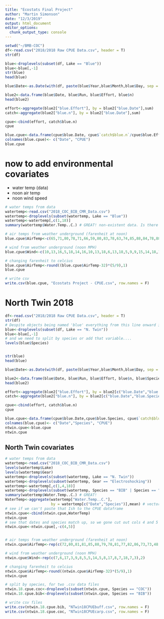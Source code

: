 ```yaml
---
title: "Ecostats Final Project"
author: "Martin Simonson"
date: "12/3/2019"
output: html_document
editor_options: 
  chunk_output_type: console
---
```


```r
setwd("~/BMB-COC")
df<-read.csv("2018/2018 Raw CPUE Data.csv", header = T)
str(df)

blue<-droplevels(subset(df, Lake == "Blue"))
blue<-blue[,-1]
str(blue)
head(blue)

blue$Date<-as.Date(with(df, paste(blue$Year,blue$Month,blue$Day, sep = "-")), "%Y-%m-%d")

blue2<-data.frame(blue$Date, blue$Run, blue$Effort, blue$n)
head(blue2)

effort<-aggregate(blue2["blue.Effort"], by = blue2["blue.Date"],sum)
catch<-aggregate(blue2["blue.n"], by = blue2["blue.Date"],sum)

cpue<-cbind(effort, catch$blue.n)
cpue

blue.cpue<-data.frame(cpue$blue.Date, cpue$`catch$blue.n`/cpue$blue.Effort)
colnames(blue.cpue)<- c("Date", "CPUE")
blue.cpue
```

# now to add environmental covariates
- water temp (data)
- noon air temp
- noon wind speed

```r
# water temps from data
watertemp<-read.csv("2018_COC_BIB_CMR_Data.csv")
watertemp<-droplevels(subset(watertemp, Lake == "Blue"))
watertemp<-watertemp[,c(1,18)]
summary(watertemp$Water.Temp..C.) # GREAT! non-existent data. Is there another way to get this?

# air temps from weather underground (farenheit at noon)
blue.cpue$AirTemp<-c(65,71,80,78,71,66,59,80,83,78,63,74,85,88,84,78,88,92,83,88,85,77,78,51,55,41)

# wind from weather underground (noon MPH)
blue.cpue$Wind<-c(10,13,16,5,18,14,16,10,13,18,6,13,18,5,9,9,15,14,18,13,8,9,7,7,16,12)

# changing farenheit to celcius
blue.cpue$AirTemp<-round((blue.cpue$AirTemp-32)*(5/9),1)
blue.cpue

# write csv
write.csv(blue.cpue, "Ecostats Project - CPUE.csv", row.names = F)
```

# North Twin 2018

```r

df<-read.csv("2018/2018 Raw CPUE Data.csv", header = T)
str(df)
# Despite objects being named 'blue' everything from this line onward is actually North Twin
blue<-droplevels(subset(df, Lake == "N. Twin"))
blue<-blue[,-1]
# and we need to split by species or add that variable....
levels(blue$Species)


str(blue)
head(blue)

blue$Date<-as.Date(with(df, paste(blue$Year,blue$Month,blue$Day, sep = "-")), "%Y-%m-%d")

blue2<-data.frame(blue$Date, blue$Run, blue$Effort, blue$n, blue$Species)
head(blue2)

effort<-aggregate(blue2["blue.Effort"], by = blue2[c("blue.Date","blue.Species")],sum)
catch<-aggregate(blue2["blue.n"], by = blue2[c("blue.Date","blue.Species")],sum)

cpue<-cbind(effort, catch$blue.n)
cpue

blue.cpue<-data.frame(cpue$blue.Date,cpue$blue.Species, cpue$`catch$blue.n`/cpue$blue.Effort)
colnames(blue.cpue)<- c("Date","Species", "CPUE")
ntwin.cpue<-blue.cpue
ntwin.cpue
```

## North Twin covariates

```r
# water temps from data
watertemp<-read.csv("2018_COC_BIB_CMR_Data.csv")
levels(watertemp$Lake)
levels(watertemp$Gear)
watertemp<-droplevels(subset(watertemp, Lake == "N. Twin"))
watertemp<-droplevels(subset(watertemp, Gear == "Electroshocking"))
watertemp<-watertemp[,c(1,4,18)]
watertemp<-droplevels(subset(watertemp, Species == "BIB" | Species == "COC"))
summary(watertemp$Water.Temp..C.) # GREAT! 
WaterTemp<-aggregate(watertemp["Water.Temp..C."], 
                     by = watertemp[c("Date","Species")],mean) # vector of length 17 here
# see if we can't paste that Ish to the CPUE dataframe
ntwin.cpue<-cbind(ntwin.cpue,WaterTemp)
ntwin.cpue
# see that dates and species match up, so we gone cut out cols 4 and 5
ntwin.cpue<-ntwin.cpue[,-c(4,5)]


# air temps from weather underground (farenheit at noon)
ntwin.cpue$AirTemp<-rep(c(72,80,81,81,85,88,79,78,81,77,82,86,73,73,48,41,55),2)

# wind from weather underground (noon MPH)
ntwin.cpue$Wind<-rep(c(7,6,17,3,9,8,5,5,14,5,8,17,8,7,18,7,3),2)

# changing farenheit to celcius
ntwin.cpue$AirTemp<-round((ntwin.cpue$AirTemp-32)*(5/9),1)
ntwin.cpue

# split by species, for two .csv data files
ntwin.18.cpue.coc<-droplevels(subset(ntwin.cpue, Species == "COC"))
ntwin.18.cpue.bib<-droplevels(subset(ntwin.cpue, Species == "BIB"))

# write csv files
write.csv(ntwin.18.cpue.bib, "NTwin18CPUEbuff.csv", row.names = F)
write.csv(ntwin.18.cpue.coc, "NTwin18CPUEcarp.csv", row.names = F)
```

